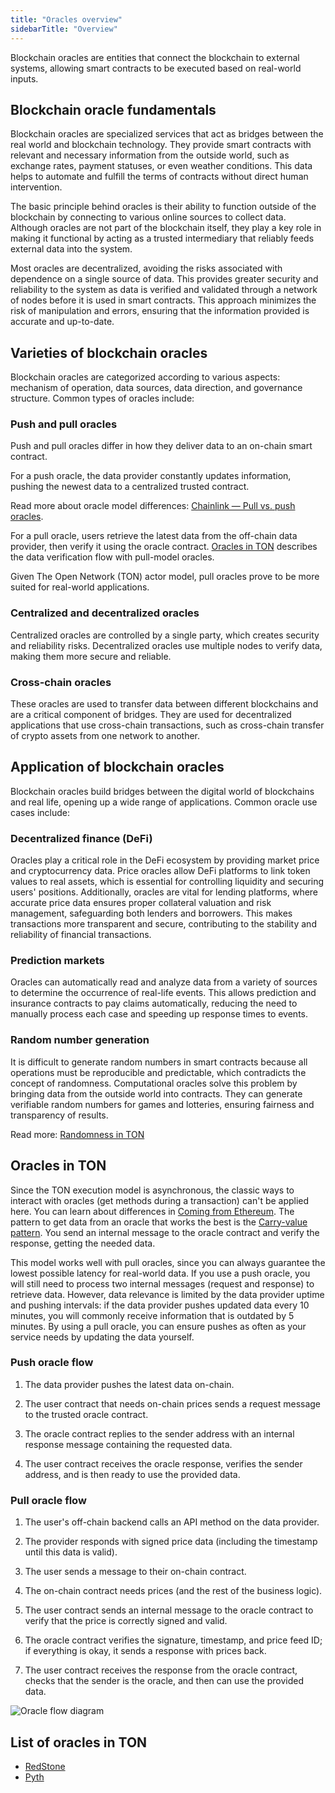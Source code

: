 ```yaml
---
title: "Oracles overview"
sidebarTitle: "Overview"
---
```



Blockchain oracles are entities that connect the blockchain to external systems, allowing smart contracts to be executed based on real-world inputs.

## Blockchain oracle fundamentals

Blockchain oracles are specialized services that act as bridges between the real world and blockchain technology. They provide smart contracts with relevant and necessary information from the outside world, such as exchange rates, payment statuses, or even weather conditions. This data helps to automate and fulfill the terms of contracts without direct human intervention.

The basic principle behind oracles is their ability to function outside of the blockchain by connecting to various online sources to collect data. Although oracles are not part of the blockchain itself, they play a key role in making it functional by acting as a trusted intermediary that reliably feeds external data into the system.

Most oracles are decentralized, avoiding the risks associated with dependence on a single source of data. This provides greater security and reliability to the system as data is verified and validated through a network of nodes before it is used in smart contracts. This approach minimizes the risk of manipulation and errors, ensuring that the information provided is accurate and up-to-date.

## Varieties of blockchain oracles

Blockchain oracles are categorized according to various aspects: mechanism of operation, data sources, data direction, and governance structure. Common types of oracles include:

### Push and pull oracles

Push and pull oracles differ in how they deliver data to an on-chain smart contract.

For a push oracle, the data provider constantly updates information, pushing the newest data to a centralized trusted contract.

Read more about oracle model differences: [Chainlink — Pull vs. push oracles](https://chain.link/education-hub/pull-oracles-vs-push-oracles).

For a pull oracle, users retrieve the latest data from the off-chain data provider, then verify it using the oracle contract. [Oracles in TON](#oracles-in-ton) describes the data verification flow with pull-model oracles.

Given The Open Network (TON) actor model, pull oracles prove to be more suited for real-world applications.

### Centralized and decentralized oracles

Centralized oracles are controlled by a single party, which creates security and reliability risks. Decentralized oracles use multiple nodes to verify data, making them more secure and reliable.

### Cross-chain oracles

These oracles are used to transfer data between different blockchains and are a critical component of bridges. They are used for decentralized applications that use cross-chain transactions, such as cross-chain transfer of crypto assets from one network to another.

## Application of blockchain oracles

Blockchain oracles build bridges between the digital world of blockchains and real life, opening up a wide range of applications. Common oracle use cases include:

### Decentralized finance (DeFi)

Oracles play a critical role in the DeFi ecosystem by providing market price and cryptocurrency data. Price oracles allow DeFi platforms to link token values to real assets, which is essential for controlling liquidity and securing users' positions. Additionally, oracles are vital for lending platforms, where accurate price data ensures proper collateral valuation and risk management, safeguarding both lenders and borrowers. This makes transactions more transparent and secure, contributing to the stability and reliability of financial transactions.

### Prediction markets

Oracles can automatically read and analyze data from a variety of sources to determine the occurrence of real-life events. This allows prediction and insurance contracts to pay claims automatically, reducing the need to manually process each case and speeding up response times to events.

### Random number generation

It is difficult to generate random numbers in smart contracts because all operations must be reproducible and predictable, which contradicts the concept of randomness. Computational oracles solve this problem by bringing data from the outside world into contracts. They can generate verifiable random numbers for games and lotteries, ensuring fairness and transparency of results.

Read more: [Randomness in TON](/techniques/random)

## Oracles in TON

Since the TON execution model is asynchronous, the classic ways to interact with oracles (get methods during a transaction) can't be applied here. You can learn about differences in [Coming from Ethereum](/guidebook/from-ethereum). The pattern to get data from an oracle that works the best is the [Carry-value pattern](/techniques/carry-value). You send an internal message to the oracle contract and verify the response, getting the needed data.

This model works well with pull oracles, since you can always guarantee the lowest possible latency for real-world data. If you use a push oracle, you will still need to process two internal messages (request and response) to retrieve data. However, data relevance is limited by the data provider uptime and pushing intervals: if the data provider pushes updated data every 10 minutes, you will commonly receive information that is outdated by 5 minutes. By using a pull oracle, you can ensure pushes as often as your service needs by updating the data yourself.

### Push oracle flow

1. The data provider pushes the latest data on-chain.

1. The user contract that needs on-chain prices sends a request message to the trusted oracle contract.

1. The oracle contract replies to the sender address with an internal response message containing the requested data.

1. The user contract receives the oracle response, verifies the sender address, and is then ready to use the provided data.

### Pull oracle flow

1. The user's off-chain backend calls an API method on the data provider.

1. The provider responds with signed price data (including the timestamp until this data is valid).

1. The user sends a message to their on-chain contract.

1. The on-chain contract needs prices (and the rest of the business logic).

1. The user contract sends an internal message to the oracle contract to verify that the price is correctly signed and valid.

1. The oracle contract verifies the signature, timestamp, and price feed ID; if everything is okay, it sends a response with prices back.

1. The user contract receives the response from the oracle contract, checks that the sender is the oracle, and then can use the provided data.


![Oracle flow diagram](/resources/images/oracles/oracle-flow.svg)



## List of oracles in TON

- [RedStone](/ecosystem/interoperability/oracles/redstone)
- [Pyth](/ecosystem/interoperability/oracles/pyth)
